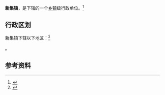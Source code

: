 {{中国乡级行政区|62/29/21/104/000}}

'''新集镇'''，是{{PRC admin/fullname|62/29/21/104/000|3}}下辖的一个[[乡镇|乡镇]]级行政单位。<ref>{{PRC admin/ref sgc|{{PRC admin/parent|62/29/21/104/000}}}}</ref>

== 行政区划 ==

新集镇下辖以下地区：<ref>{{PRC admin/ref sgc|62/29/21/104/000}}</ref>

{{PRC admin/children|62/29/21/104/000}}。

== 参考资料 ==

{{reflist}}

{{行政区划小作品}}
{{PRC admin/navcat|62/29/21/104/000}}